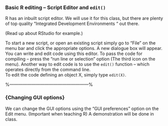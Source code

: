 
<p>
### Basic R editing – Script Editor and ``edit()``
R has an inbuilt script editor. We will use it for this class, but there are plenty of top quality “Integrated Development Environments “ out there. 
  
(Read up about RStudio for  example.)

To start a new script, or open an existing script simply go to “File” on the menu bar and click the appropriate options.
A new dialogue box will appear. You can write and edit code using this editor.
To pass the code for compiling – press the “run line or selection” option (The third icon on the menu).
Another way to edit code is to use the ``edit()`` function – which operates directly from the command line.  
To edit the code defining an object X, simply type ``edit(X)``.

%------------------------------------------------------%
<p>
### {Changing GUI options}
We can change the GUI options using the “GUI preferences” option on the Edit menu. (Important when teaching R)
A demonstration will be done in class. 

